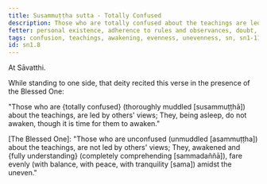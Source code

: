 ```yaml
---
title: Susammuṭṭha sutta - Totally Confused
description: Those who are totally confused about the teachings are led by others' views and do not awaken from sleep.
fetter: personal existence, adherence to rules and observances, doubt, ignorance
tags: confusion, teachings, awakening, evenness, unevenness, sn, sn1-11, sn1
id: sn1.8
---
```


At Sāvatthi.

While standing to one side, that deity recited this verse in the presence of the Blessed One:

"Those who are \{totally confused} (thoroughly muddled [susammuṭṭhā]) about the teachings,
are led by others' views;
They, being asleep, do not awaken,
though it is time for them to awaken."

[The Blessed One]: "Those who are unconfused (unmuddled [asammuṭṭha]) about the teachings,
are not led by others' views;
They, awakened and \{fully understanding} (completely comprehending [sammadaññā]),
fare evenly (with balance, with peace, with tranquility [sama]) amidst the uneven."